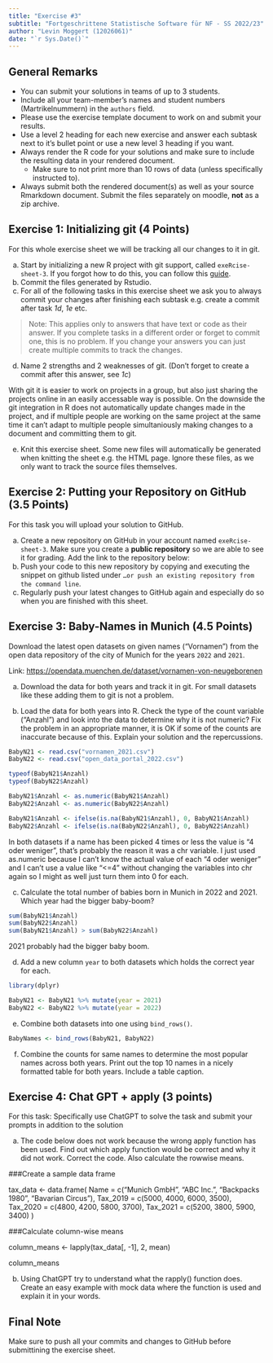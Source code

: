 ```yaml
---
title: "Exercise #3"
subtitle: "Fortgeschrittene Statistische Software für NF - SS 2022/23"
author: "Levin Moggert (12026061)"
date: "`r Sys.Date()`"
---
```


## General Remarks

-   You can submit your solutions in teams of up to 3 students.
-   Include all your team-member's names and student numbers
    (Martrikelnummern) in the `authors` field.
-   Please use the exercise template document to work on and submit your
    results.
-   Use a level 2 heading for each new exercise and answer each subtask
    next to it's bullet point or use a new level 3 heading if you want.
-   Always render the R code for your solutions and make sure to include
    the resulting data in your rendered document.
    -   Make sure to not print more than 10 rows of data (unless
        specifically instructed to).
-   Always submit both the rendered document(s) as well as your source
    Rmarkdown document. Submit the files separately on moodle, **not**
    as a zip archive.

## Exercise 1: Initializing git (4 Points)

For this whole exercise sheet we will be tracking all our changes to it
in git.

a)  Start by initializing a new R project with git support, called
    `exeRcise-sheet-3`. If you forgot how to do this, you can follow
    this
    [guide](https://malikaihle.github.io/Introduction-RStudio-Git-GitHub/rstudio_project.html).
b)  Commit the files generated by Rstudio.
c)  For all of the following tasks in this exercise sheet we ask you to
    always commit your changes after finishing each subtask e.g. create
    a commit after task *1d*, *1e* etc.

> Note: This applies only to answers that have text or code as their
> answer. If you complete tasks in a different order or forget to commit
> one, this is no problem. If you change your answers you can just
> create multiple commits to track the changes.

d)  Name 2 strengths and 2 weaknesses of git. (Don't forget to create a
    commit after this answer, see *1c*)
    
With git it is easier to work on projects in a group, but also just sharing the projects online in an easily accessable way is possible. On the downside the git integration in R does not automatically update changes made in the project, and if multiple people are working on the same project at the same time it can't adapt to multiple people simultaniously making changes to a document and committing them to git.
    
e)  Knit this exercise sheet. Some new files will automatically be
    generated when knitting the sheet e.g. the HTML page. Ignore these
    files, as we only want to track the source files themselves.

## Exercise 2: Putting your Repository on GitHub (3.5 Points)

For this task you will upload your solution to GitHub.

a)  Create a new repository on GitHub in your account named
    `exeRcise-sheet-3`. Make sure you create a **public repository** so
    we are able to see it for grading. Add the link to the repository
    below:
b)  Push your code to this new repository by copying and executing the
    snippet on github listed under
    `…or push an existing repository from the command line`.
c)  Regularly push your latest changes to GitHub again and especially do
    so when you are finished with this sheet.

## Exercise 3: Baby-Names in Munich (4.5 Points)

Download the latest open datasets on given names ("Vornamen") from the
open data repository of the city of Munich for the years `2022` and
`2021`.

Link: <https://opendata.muenchen.de/dataset/vornamen-von-neugeborenen>

a)  Download the data for both years and track it in git. For small
    datasets like these adding them to git is not a problem.

b)  Load the data for both years into R. Check the type of the count
    variable ("Anzahl") and look into the data to determine why it is
    not numeric? Fix the problem in an appropriate manner, it is OK if
    some of the counts are inaccurate because of this. Explain your
    solution and the repercussions.
    
```r
BabyN21 <- read.csv("vornamen_2021.csv")
BabyN22 <- read.csv("open_data_portal_2022.csv")

typeof(BabyN21$Anzahl)
typeof(BabyN22$Anzahl)

BabyN21$Anzahl <- as.numeric(BabyN21$Anzahl)
BabyN22$Anzahl <- as.numeric(BabyN22$Anzahl)

BabyN21$Anzahl <- ifelse(is.na(BabyN21$Anzahl), 0, BabyN21$Anzahl)
BabyN22$Anzahl <- ifelse(is.na(BabyN22$Anzahl), 0, BabyN22$Anzahl)
```
    
In both datasets if a name has been picked 4 times or less the value is "4 oder weniger", that's probably the reason it was a chr variable. I just used as.numeric because I can't know the actual value of each "4 oder weniger" and I can't use a value like "<=4" without changing the variables into chr again so I might as well just turn them into 0 for each.

c)  Calculate the total number of babies born in Munich in 2022
    and 2021. Which year had the bigger baby-boom?
    
```r
sum(BabyN21$Anzahl)
sum(BabyN22$Anzahl)
sum(BabyN21$Anzahl) > sum(BabyN22$Anzahl)
```
2021 probably had the bigger baby boom. 

d)  Add a new column `year` to both datasets which holds the correct
    year for each.
    
```r
library(dplyr)

BabyN21 <- BabyN21 %>% mutate(year = 2021)
BabyN22 <- BabyN22 %>% mutate(year = 2022)
```
    

e)  Combine both datasets into one using `bind_rows()`.

```r
BabyNames <- bind_rows(BabyN21, BabyN22)
```


f)  Combine the counts for same names to determine the most popular
    names across both years. Print out the top 10 names in a nicely
    formatted table for both years. Include a table caption.

## Exercise 4: Chat GPT + apply (3 points)

For this task: Specifically use ChatGPT to solve the task and submit
your prompts in addition to the solution

a)  The code below does not work because the wrong apply function has
    been used. Find out which apply function would be correct and why it
    did not work. Correct the code. Also calculate the rowwise means.

###Create a sample data frame

tax_data \<- data.frame( Name = c("Munich GmbH", "ABC Inc.", "Backpacks
1980", "Bavarian Circus"), Tax_2019 = c(5000, 4000, 6000, 3500),
Tax_2020 = c(4800, 4200, 5800, 3700), Tax_2021 = c(5200, 3800, 5900,
3400) )

###Calculate column-wise means

column_means \<- lapply(tax_data\[, -1\], 2, mean)

column_means

b)  Using ChatGPT try to understand what the rapply() function does.
    Create an easy example with mock data where the function is used and
    explain it in your words.

## Final Note

Make sure to push all your commits and changes to GitHub before
submittining the exercise sheet.
